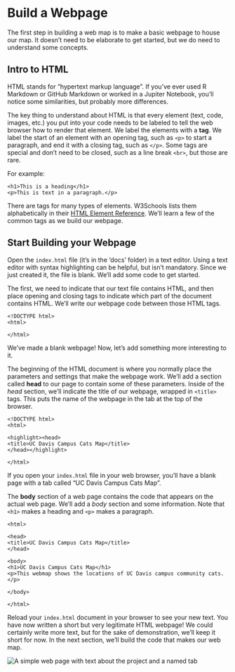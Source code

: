 # Build a Webpage


The first step in building a web map is to make a basic webpage to house our map. It doesn't need to be elaborate to get started, but we do need to understand some concepts.

## Intro to HTML

HTML stands for "hypertext markup language". If you've ever used R Markdown or GitHub Markdown or worked in a Jupiter Notebook, you'll notice some similarities, but probably more differences.

The key thing to understand about HTML is that every element (text, code, images, etc.) you put into your code needs to be labeled to tell the web browser how to render that element.  We label the elements with a **tag**. We label the start of an element with an opening tag, such as `<p>` to start a paragraph, and end it with a closing tag, such as `</p>`.  Some tags are special and don't need to be closed, such as a line break `<br>`, but those are rare.

For example:

```
<h1>This is a heading</h1>
<p>This is text in a paragraph.</p>
```

There are tags for many types of elements. W3Schools lists them alphabetically in their [HTML Element Reference](https://www.w3schools.com/tags/default.asp).  We'll learn a few of the common tags as we build our webpage.


## Start Building your Webpage

Open the `index.html` file (it's in the 'docs' folder) in a text editor. Using a text editor with syntax highlighting can be helpful, but isn't mandatory. Since we just created it, the file is blank. We'll add some code to get started.

The first, we need to indicate that our text file contains HTML, and then place opening and closing tags to indicate which part of the document contains HTML. We'll write our webpage code between those HTML tags.

```
<!DOCTYPE html>
<html>

</html>
```

We've made a blank webpage! Now, let's add something more interesting to it.

The beginning of the HTML document is where you normally place the parameters and settings that make the webpage work.  We'll add a section called **head** to our page to contain some of these parameters. Inside of the *head* section, we'll indicate the title of our webpage, wrapped in `<title>` tags. This puts the name of the webpage  in the tab at the top of the browser.

```
<!DOCTYPE html>
<html>

<highlight><head>
<title>UC Davis Campus Cats Map</title>
</head></highlight>

</html>
```





If you open your `index.html` file in your web browser, you'll have a blank page with a tab called "UC Davis Campus Cats Map".

The **body** section of a web page contains the code that appears on the actual web page. We'll add a *body* section and some information. Note that `<h1>` makes a heading and `<p>` makes a paragraph.

```
<html>

<head>
<title>UC Davis Campus Cats Map</title>
</head>

<body>
<h1>UC Davis Campus Cats Map</h1>
<p>This webmap shows the locations of UC Davis campus community cats.</p>

</body>

</html>
```

Reload your `index.html` document in your browser to see your new text. You have now written a short but very legitimate HTML webpage! We could certainly write more text, but for the sake of demonstration, we'll keep it short for now. In the next section, we'll build the code that makes our web map.

![](images/webpage_section_3-2.png "A simple web page with text about the project and a named tab")
